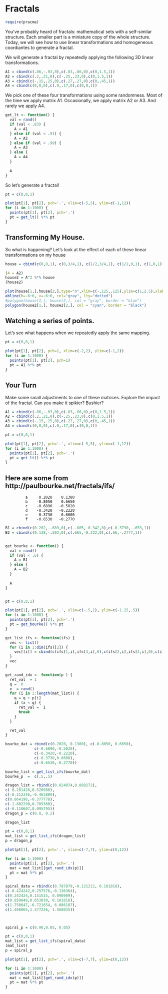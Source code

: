 

# Fractals 

```r
require(pracma)
```


You've probably heard of fractals: mathematical sets with a self-similar structure. Each smaller part is a miniature copy of the whole structure. Today, we will see how to use linear transformations and homogeneous coordiantes to generate a fractal.



We will generate a fractal by repeatedly  applying the following 3D linear transformations. 

```r
A1 = cbind(c(.86,-.03,0),c(.03,.86,0),c(0,1.5,1)) 
A2 = cbind(c(.2,.21,0),c(-.25,.23,0),c(0,1.5,1)) 
A3 = cbind(c(-.15,.25,0),c(.27,.27,0),c(0,.45,1)) 
A4 = cbind(c(0,0,0),c(.0,.17,0),c(0,0,1)) 
```


We pick one of these four transformations  using some randomness.  Most of the  time  we apply matrix  A1. Occasionally, we  apply matrix A2 or  A3. And rarely  we apply A4.


```r
get_lt <- function() {
  val = rand()
  if (val < .83) {
    A = A1
  } else if (val < .91) {
    A = A2
  } else if (val < .99) {
    A = A3
  } else {
    A = A4
  }
  
  A
}
```

So let's generate a fractal!

```r
pt = c(0,0,1)

plot(pt[1], pt[2], pch='.', xlim=c(-5,5), ylim=c(-1,12))
for (i in 1:1000) {
  points(pt[1], pt[2], pch='.')
  pt = get_lt() %*% pt
}

```


## Transforming My House.

So what is happening? Let's look at the effect of each of these linear transformations on my house

```r

house = cbind(c(0,0,1), c(0,3/4,1), c(1/2,3/4,1), c(1/2,0,1), c(1,0,1), c(1,1,1), c(5/4,1,1), c(0,2,1), c(-5/4,1,1), c(-1,1,1), c(-1,0,1), c(0,0,1));

(A = A2)
house2 = A^2 %*% house
(house2)

plot(house[1,],house[2,],type="n",xlim=c(-.125,.125),ylim=c(1,2.5),xlab="x",ylab="y")
abline(h=-6:6, v=-6:6, col="gray", lty="dotted")
#polygon(house[1,], house[2,], col = "gray", border = "blue")
polygon(house2[1,], house2[2,], col = "cyan", border = "black")
```

##  Watching a series of points.

Let's  see what happens when  we  repeatedly apply the same mapping.

```r
pt = c(0,0,1)

plot(pt[1], pt[2], pch=1, xlim=c(-2,2), ylim=c(-1,2))
for (i in 1:1000) {
  points(pt[1], pt[2], pch=1)
  pt = A1 %*% pt
}

```
##  Your Turn

Make some small adjustments to one of these matrices. Explore the impact of the fractal. Can you make it spikier?  Bushier?

```r
A1 = cbind(c(.86,-.03,0),c(.03,.86,0),c(0,1.5,1)) 
A2 = cbind(c(.2,.21,0),c(-.25,.23,0),c(0,1.5,1)) 
A3 = cbind(c(-.15,.25,0),c(.27,.27,0),c(0,.45,1)) 
A4 = cbind(c(0,0,0),c(.0,.17,0),c(0,0,1)) 
```

```r
pt = c(0,0,1)

plot(pt[1], pt[2], pch='.', xlim=c(-5,5), ylim=c(-1,12))
for (i in 1:1000) {
  points(pt[1], pt[2], pch='.')
  pt = get_lt() %*% pt
}

```


## Here are some from http://paulbourke.net/fractals/ifs/ 

             a     0.2020    0.1380
             b    -0.8050    0.6650
             c    -0.6890   -0.5020
             d    -0.3420   -0.2220
             e    -0.3730    0.6600
             f    -0.6530   -0.2770

```r

B1 = cbind(c(0.202,-.689,0),c(-.805,-0.342,0),c(-0.3730,-.653,1))
B2 = cbind(c(0.138,-.502,0),c(.665,-0.222,0),c(.66,-.2777,1))


get_bourke <- function() {
  val = rand()
  if (val < .6) {
    A = B1
  } else {
    A = B2
  }
  
  A
}


pt = c(0,0,1)

plot(pt[1], pt[2], pch='.', xlim=c(-.5,1), ylim=c(-1.25,.5))
for (i in 1:1000) {
  points(pt[1], pt[2], pch='.')
  pt = get_bourke() %*% pt
}
```

```r
get_list_ifs <- function(ifs) {
  vec <- list()
  for (i in 1:dim(ifs)[2]) {
    vec[[i]] = cbind(c(ifs[1,i],ifs[3,i],0),c(ifs[2,i],ifs[4,i],0),c(ifs[5,i],ifs[6,i],1))
  }
  vec
}

get_rand_idx <- function(p ) {
  ret_val  = 1
  q =  0
  x  = rand()
  for (i in 1:length(mat_list)) {
    q = q + p[i]
    if (x < q) {
      ret_val =  i
      break
    }
  }

  ret_val
}

bourke_dat = rbind(c(0.2020, 0.1380), c(-0.8050, 0.6650),
             c(-0.6890,-0.5020),
             c(-0.3420,-0.2220),
             c(-0.3730,0.6600),
             c(-0.6530,-0.2770))

bourke_list = get_list_ifs(bourke_dat)
bourke_p  =  c(.5,.5)


```

```r
dragon_list = rbind(c(0.824074,0.088272),
c( 0.281428,0.520988),
c(-0.212346,-0.463889),
c(0.864198,-0.377778),
c(-1.882290,0.785360),
c(-0.110607,8.095795))
dragon_p = c(0.8, 0.2)

dragon_list
```




```r
pt = c(0,0,1)
mat_list = get_list_ifs(dragon_list)
p = dragon_p

plot(pt[1], pt[2], pch='.', xlim=c(-7,7), ylim=c(0,12))

for (i in 1:1000) {
  points(pt[1], pt[2], pch='.')
  mat = mat_list[[get_rand_idx(p)]]
  pt = mat %*% pt
}
```
```r
spiral_data = rbind(c(0.787879,-0.121212, 0.181818),
c(-0.424242,0.257576,-0.136364),
c(0.242424,0.151515, 0.090909),
c(0.859848,0.053030, 0.181818),
c(1.758647,-6.721654, 6.086107),
c(1.408065,1.377236, 1.568035))



spiral_p = c(0.90,0.05, 0.05)

pt = c(0,0,1)
mat_list = get_list_ifs(spiral_data)
(mat_list)
p = spiral_p

plot(pt[1], pt[2], pch='.', xlim=c(-7,7), ylim=c(0,12))

for (i in 1:1000) {
  points(pt[1], pt[2], pch='.')
  mat = mat_list[[get_rand_idx(p)]]
  pt = mat %*% pt
}

```
